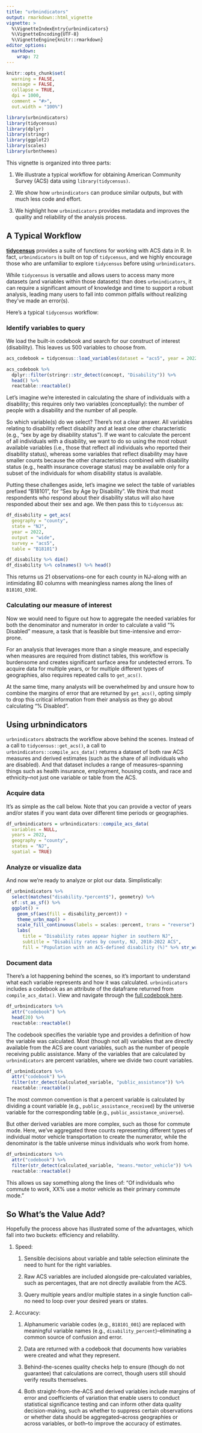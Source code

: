 ```yaml
---
title: "urbnindicators"
output: rmarkdown::html_vignette
vignette: >
  %\VignetteIndexEntry{urbnindicators}
  %\VignetteEncoding{UTF-8}
  %\VignetteEngine{knitr::rmarkdown}
editor_options: 
  markdown: 
    wrap: 72
---
```


```r
knitr::opts_chunk$set(
  warning = FALSE,
  message = FALSE,
  collapse = TRUE,
  dpi = 1000,
  comment = "#>",
  out.width = "100%")
```

```r
library(urbnindicators)
library(tidycensus)
library(dplyr)
library(stringr)
library(ggplot2)
library(scales)
library(urbnthemes)
```

This vignette is organized into three parts:

1.  We illustrate a typical workflow for obtaining American Community
    Survey (ACS) data using `library(tidycensus)`.

2.  We show how `urbnindicators` can produce similar outputs, but with
    much less code and effort.

3.  We highlight how `urbnindicators` provides metadata and improves the
    quality and reliability of the analysis process.

## A Typical Workflow

[**tidycensus**](https://walker-data.com/tidycensus/index.html) provides
a suite of functions for working with ACS data in R. In fact,
`urbnindicators` is built on top of `tidycensus`, and we highly
encourage those who are unfamiliar to explore `tidycensus` before using
`urbnindicators`.

While `tidycensus` is versatile and allows users to access many more
datasets (and variables within those datasets) than does
`urbnindicators`, it can require a significant amount of knowledge and
time to support a robust analysis, leading many users to fall into
common pitfalls without realizing they've made an error(s).

Here's a typical `tidycensus` workflow:

### Identify variables to query

We load the built-in codebook and search for our construct of interest
(disability). This leaves us 500 variables to choose from.

```r
acs_codebook = tidycensus::load_variables(dataset = "acs5", year = 2022)

acs_codebook %>%
  dplyr::filter(stringr::str_detect(concept, "Disability")) %>% 
  head() %>%
  reactable::reactable()
```

Let's imagine we're interested in calculating the share of individuals
with a disability; this requires only two variables (conceptually): the
number of people with a disability and the number of all people.

So which variable(s) do we select? There's not a clear answer. All
variables relating to disability reflect disability and at least one
other characteristic (e.g., "sex by age by disability status"). If we
want to calculate the percent of all individuals with a disability, we
want to do so using the most robust available variables (i.e., those
that reflect all individuals who reported their disability status),
whereas some variables that reflect disability may have smaller counts
because the other characteristics combined with disability status (e.g.,
health insurance coverage status) may be available only for a subset of
the individuals for whom disability status is available.

Putting these challenges aside, let's imagine we select the table of
variables prefixed "B18101", for "Sex by Age by Disability". We think
that most respondents who respond about their disability status will
also have responded about their sex and age. We then pass this to
`tidycensus` as:

```r
df_disability = get_acs(
  geography = "county",
  state = "NJ", 
  year = 2022,
  output = "wide",
  survey = "acs5",
  table = "B18101")

df_disability %>% dim()
df_disability %>% colnames() %>% head()
```

This returns us 21 observations–one for each county in NJ--along with an
intimidating 80 columns with meaningless names along the lines of
`B18101_039E`.

### Calculating our measure of interest

Now we would need to figure out how to aggregate the needed variables
for both the denominator and numerator in order to calculate a valid "%
Disabled" measure, a task that is feasible but time-intensive and
error-prone.

For an analysis that leverages more than a single measure, and
especially when measures are required from distinct tables, this
workflow is burdensome and creates significant surface area for
undetected errors. To acquire data for multiple years, or for multiple
different types of geographies, also requires repeated calls to
`get_acs()`.

At the same time, many analysts will be overwhelmed by and unsure how to
combine the margins of error that are returned by `get_acs()`, opting
simply to drop this critical information from their analysis as they go
about calculating "% Disabled".

## Using urbnindicators

`urbnindicators` abstracts the workflow above behind the scenes. Instead
of a call to `tidycensus::get_acs()`, a call to
`urbnindicators::compile_acs_data()` returns a dataset of both raw ACS
measures and derived estimates (such as the share of all individuals who
are disabled). And that dataset includes a range of measures–spanning
things such as health insurance, employment, housing costs, and race and
ethnicity–not just one variable or table from the ACS.

### Acquire data

It's as simple as the call below. Note that you can provide a vector of
years and/or states if you want data over different time periods or
geographies.

```r
df_urbnindicators = urbnindicators::compile_acs_data(
  variables = NULL,
  years = 2022,
  geography = "county",
  states = "NJ",
  spatial = TRUE)
```

### Analyze or visualize data

And now we're ready to analyze or plot our data. Simplistically:

```r
df_urbnindicators %>%
  select(matches("disability.*percent$"), geometry) %>%
  sf::st_as_sf() %>%
  ggplot() +
    geom_sf(aes(fill = disability_percent)) +
    theme_urbn_map() +
    scale_fill_continuous(labels = scales::percent, trans = "reverse") +
    labs(
      title = "Disability rates appear higher in southern NJ",
      subtitle = "Disability rates by county, NJ, 2018-2022 ACS",
      fill = "Population with an ACS-defined disability (%)" %>% str_wrap(20))
```

### Document data

There's a lot happening behind the scenes, so it's important to
understand what each variable represents and how it was calculated.
`urbnindicators` includes a codebook as an attribute of the dataframe
returned from `compile_acs_data()`. View and navigate through the [full codebook
here](Codebook.html).

```r
df_urbnindicators %>%
  attr("codebook") %>%
  head(20) %>%
  reactable::reactable()
```

The codebook specifies the variable type and provides a definition of
how the variable was calculated. Most (though not all) variables that
are directly available from the ACS are count variables, such as the
number of people receiving public assistance. Many of the variables that
are calculated by `urbnindicators` are percent variables, where we
divide two count variables.

```r
df_urbnindicators %>%
  attr("codebook") %>%
  filter(str_detect(calculated_variable, "public_assistance")) %>%
  reactable::reactable()
```

The most common convention is that a percent variable is calculated by
dividing a count variable (e.g., `public_assistance_received`) by the
universe variable for the corresponding table (e.g.,
`public_assistance_universe`).

But other derived variables are more complex, such as those for commute
mode. Here, we've aggregated three counts representing different types
of individual motor vehicle transportation to create the numerator,
while the denominator is the table universe minus individuals who work
from home. 

```r
df_urbnindicators %>%
  attr("codebook") %>%
  filter(str_detect(calculated_variable, "means.*motor_vehicle")) %>%
  reactable::reactable()
```

This allows us say something along the lines of: "Of individuals who commute to work, 
XX% use a motor vehicle as their primary commute mode."

## So What's the Value Add?

Hopefully the process above has illustrated some of the advantages,
which fall into two buckets: efficiency and reliability.

1.  Speed:

    1.  Sensible decisions about variable and table selection eliminate
        the need to hunt for the right variables.

    2.  Raw ACS variables are included alongside pre-calculated
        variables, such as percentages, that are not directly available
        from the ACS.

    3.  Query multiple years and/or multiple states in a single function
        call-- no need to loop over your desired years or states.

2.  Accuracy:

    1.  Alphanumeric variable codes (e.g., `B18101_001`) are replaced
        with meaningful variable names (e.g.,
        `disability_percent`)--eliminating a common source of confusion
        and error.

    2.  Data are returned with a codebook that documents how variables
        were created and what they represent.

    3.  Behind-the-scenes quality checks help to ensure (though do not guarantee) that
        calculations are correct, though users still should verify results themselves.
    
    4.  Both straight-from-the-ACS and derived variables include margins of error
        and coefficients of variation that enable users to conduct statistical 
        significance testing and can inform other data quality decision-making,
        such as whether to suppress certain observations or whether data should be
        aggregated--across geographies or across variables, or both--to improve the
        accuracy of estimates.
